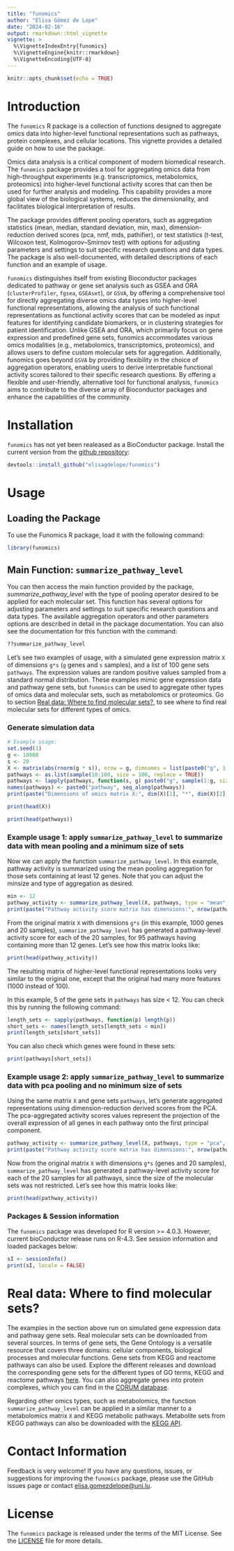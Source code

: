```yaml
---
title: "funomics"
author: "Elisa Gómez de Lope"
date: "2024-02-16"
output: rmarkdown::html_vignette
vignette: >
  %\VignetteIndexEntry{funomics}
  %\VignetteEngine{knitr::rmarkdown}
  %\VignetteEncoding{UTF-8}
---
```


```r
knitr::opts_chunk$set(echo = TRUE)
```

# Introduction

The `funomics` R package is a collection of functions designed to aggregate omics data into higher-level functional representations such as pathways, protein complexes, and cellular locations. This vignette provides a detailed guide on how to use the package.

Omics data analysis is a critical component of modern biomedical research. The `funomics` package  provides a tool for aggregating omics data from high-throughput experiments (e.g. transcriptomics, metabolomics, proteomics) into higher-level functional activity scores that can then be used for further analysis and modeling. This capability provides a more global view of the biological systems, reduces the dimensionality, and facilitates biological interpretation of results. 

The package provides different pooling operators, such as aggregation statistics (mean, median, standard deviation, min, max), dimension-reduction derived scores (pca, nmf, mds, pathifier), or test statistics (t-test, Wilcoxon test, Kolmogorov–Smirnov test) with options for adjusting parameters and settings to suit specific research questions and data types. The package is also well-documented, with detailed descriptions of each function and an example of usage. 

`funomics` distinguishes itself from existing Bioconductor packages dedicated to pathway or gene set analysis such as GSEA and ORA (`clusterProfiler`, `fgsea`, `GSEAset`), or `GSVA`, by offering a comprehensive tool for directly aggregating diverse omics data types into higher-level functional representations, allowing the analysis of such functional representations as functional activity scores that can be modeled as input features for identifying candidate biomarkers, or in clustering strategies for patient identification. Unlike GSEA and ORA, which primarily focus on gene expression and predefined gene sets, funomics accommodates various omics modalities (e.g., metabolomics, transcriptomics, proteomics), and allows users to define custom molecular sets for aggregation. Additionally, funomics goes beyond `GSVA` by providing flexibility in the choice of aggregation operators, enabling users to derive interpretable functional activity scores tailored to their specific research questions. By offering a flexible and user-friendly, alternative tool for functional analysis, `funomics` aims to contribute to the diverse array of Bioconductor packages and enhance the capabilities of the community.



# Installation

`funomics` has not yet been realeased as a BioConductor package. Install the current version from the [github repository](https://github.com/elisagdelope/funomics):

```r
devtools::install_github("elisagdelope/funomics")
```

# Usage

## Loading the Package

To use the Funomics R package, load it with the following command:

```r
library(funomics)
```

## Main Function: `summarize_pathway_level`

You can then access the main function provided by the package, *summarize_pathway_level* with the type of pooling operator desired to be applied for each molecular set. This function has several options for adjusting parameters and settings to suit specific research questions and data types. The available aggregation operators and other parameters options are described in detail in the package documentation. You can also see the documentation for this function with the command:

```r
??summarize_pathway_level
```

Let's see two examples of usage, with a simulated gene expression matrix `X` of dimensions `g*s` (`g` genes and `s` samples), and a list of 100 gene sets `pathways`. The expression values are random positive values sampled from a standard normal distribution. These examples mimic gene expression data and pathway gene sets, but `funomics` can be used to aggregate other types of omics data and molecular sets, such as metabolomics or proteomics. Go to section [Real data: Where to find molecular sets?](#real-data-where-to-find-molecular-sets), to see where to find real molecular sets for different types of omics.

### Generate simulation data

```r
# Example usage:
set.seed(1)
g <- 10000
s <- 20
X <- matrix(abs(rnorm(g * s)), nrow = g, dimnames = list(paste0("g", 1:g), paste0("s", 1:s)))
pathways <- as.list(sample(10:100, size = 100, replace = TRUE))
pathways <- lapply(pathways, function(s, g) paste0("g", sample(1:g, size = s, replace = FALSE)), g)
names(pathways) <- paste0("pathway", seq_along(pathways))
print(paste("Dimensions of omics matrix X:", dim(X)[1], "*", dim(X)[2], "; Length of molecular sets list:", length(pathways)))
```

```r
print(head(X))
```

```r
print(head(pathways))
```

### Example usage 1: apply `summarize_pathway_level` to summarize data with mean pooling and a minimum size of sets

Now we can apply the function `summarize_pathway_level`. In this example, pathway activity is summarized using the mean pooling aggregation for those sets containing at least 12 genes. Note that you can adjust the minsize and type of aggregation as desired.

```r
min <- 12
pathway_activity <- summarize_pathway_level(X, pathways, type = "mean", minsize = min)
print(paste("Pathway activity score matrix has dimensions:", nrow(pathway_activity), ",", ncol(pathway_activity)))
```

From the original matrix `X` with dimensions `g*s` (in this example, 1000 genes and 20 samples), `summarize_pathway_level` has generated a pathway-level activity score for each of the 20 samples, for 95 pathways having containing more than 12 genes. Let's see how this matrix looks like:

```r
print(head(pathway_activity))
```

The resulting matrix of higher-level functional representations looks very similar to the original one, except that the original had many more features (1000 instead of 100).

In this example, 5 of the gene sets in `pathways` has size \< 12. You can check this by running the following command:

```r
length_sets <- sapply(pathways, function(p) length(p))
short_sets <- names(length_sets[length_sets < min])
print(length_sets[short_sets])
```

You can also check which genes were found in these sets:

```r
print(pathways[short_sets])
```

### Example usage 2: apply `summarize_pathway_level` to summarize data with pca pooling and no minimum size of sets

Using the same matrix `X` and gene sets `pathways`, let's generate aggregated representations using dimension-reduction derived scores from the PCA. The pca-aggregated activity scores values represent the projection of the overall expression of all genes in each pathway onto the first principal component.

```r
pathway_activity <- summarize_pathway_level(X, pathways, type = "pca", minsize = 0)
print(paste("Pathway activity score matrix has dimensions:", nrow(pathway_activity), ",", ncol(pathway_activity)))
```

Now from the original matrix `X` with dimensions `g*s` (genes and 20 samples), `summarize_pathway_level` has generated a pathway-level activity score for each of the 20 samples for all pathways, since the size of the molecular sets was not restricted. Let's see how this matrix looks like:

```r
print(head(pathway_activity))
```

### Packages & Session information

The `funomics` package was developed for R version >= 4.0.3. However, current bioConductor release runs on R-4.3. See session information and loaded packages below:

```r
sI <- sessionInfo()
print(sI, locale = FALSE)
```

# Real data: Where to find molecular sets? {#real-data-where-to-find-molecular-sets}

The examples in the section above run on simulated gene expression data and pathway gene sets. Real molecular sets can be downloaded from several sources. In terms of gene sets, the Gene Ontology is a versatile resource that covers three domains: cellular components, biological processes and molecular functions. Gene sets from KEGG and reactome pathways can also be used. Explore the different releases and download the corresponding gene sets for the different types of GO terms, KEGG and reactome pathways [here](https://data.broadinstitute.org/gsea-msigdb/msigdb/release/). You can also aggregate genes into protein complexes, which you can find in the [CORUM database](https://mips.helmholtz-muenchen.de/corum/#download/).

Regarding other omics types, such as metabolomics, the function `summarize_pathway_level` can be applied in a similar manner to a metabolomics matrix `X` and KEGG metabolic pathways. Metabolite sets from KEGG pathways can also be downloaded with the [KEGG API](https://www.kegg.jp/kegg/rest/keggapi.html).

# Contact Information

Feedback is very welcome! If you have any questions, issues, or suggestions for improving the `funomics` package, please use the GitHub issues page or contact [elisa.gomezdelope\@uni.lu](mailto:elisa.gomezdelope@uni.lu){.email}.

# License

The `funomics` package is released under the terms of the MIT License. See the [LICENSE](https://github.com/elisagdelope/funomics?tab=MIT-1-ov-file) file for more details.
